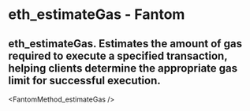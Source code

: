 # eth_estimateGas - Fantom

## eth_estimateGas. Estimates the amount of gas required to execute a specified transaction, helping clients determine the appropriate gas limit for successful execution.


<FantomMethod_estimateGas />

